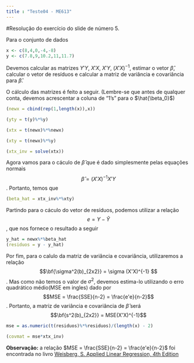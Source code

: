 ```yaml
---
title : "Teste04 - ME613"
---
```


#Resolução do exercício do slide de número 5.

Para o conjunto de dados 

```r
x <- c(8,4,0,-4,-8)
y <- c(7.8,9,10.2,11,11.7)
```

Devemos calcular as matrizes $Y'Y$, $X'X$, $X'Y$, $(X'X)^{-1}$, estimar o vetor $\hat{\beta}$, calcular o vetor de resíduos e calcular a matriz de variância e covariância para $\hat{\beta}$.

O cálculo das matrizes é feito a seguir. (Lembre-se que antes de qualquer conta, devemos acrescentar a coluna de "1's" para o $\hat{\beta_0}$)

```r

(newx = cbind(rep(1,length(x)),x))

(yty = t(y)%*%y)

(xtx = t(newx)%*%newx)

(xty = t(newx)%*%y)

(xtx_inv = solve(xtx))
```


Agora vamos para o cáculo de $\hat{\beta}$ que é dado simplesmente pelas equações normais $$\hat{\beta} = (X'X)^{-1}X'Y $$. Portanto, temos que 

```r
(beta_hat = xtx_inv%*%xty)
```

Partindo para o cáculo do vetor de resíduos, podemos utilizar a relação $$e = Y - \hat{Y}$$, que nos fornece o resultado a seguir 

```r
y_hat = newx%*%beta_hat
(residuos = y - y_hat)
```

Por fim, para o calulo da matriz de variância e covariância, utilizaremos a relação $$\bf{\sigma^2(b)_{2x2}} = \sigma (X'X)^{-1} $$. Mas como não temos o valor de $\sigma^2$, devemos estima-lo utilizando o erro quadrático médio(MSE em ingles) dado por $$MSE = \frac{SSE}{n-2} = \frac{e'e}{n-2}$$. Portanto, a matriz de variância e covariância de $\hat{\beta}$ será $$\bf{s^2(b)_{2x2}} = MSE(X'X)^{-1}$$

```r
mse = as.numeric(t(residuos)%*%residuos)/(length(x) - 2)

(covmat = mse*xtx_inv)

```

**Observação:** a relação $MSE = \frac{SSE}{n-2} = \frac{e'e}{n-2}$ foi encontrada no livro [Weisberg, S. Applied Linear Regression, 4th Edition](http://users.stat.umn.edu/~sandy/alr4ed/)

